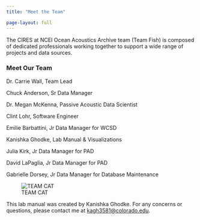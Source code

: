 ```yaml
---
title: "Meet the Team"

page-layout: full
---
```


The CIRES at NCEI Ocean Acoustics Archive team (Team Fish) is composed of dedicated professionals working together to support a wide range of projects and data sources.

### Meet Our Team

Dr. Carrie Wall, Team Lead

Chuck Anderson, Sr Data Manager

Dr. Megan McKenna, Passive Acoustic Data Scientist

Clint Lohr, Software Engineer

Emilie Barbattini, Jr Data Manager for WCSD

Kanishka Ghodke, Lab Manual & Visualizations

Julia Kirk, Jr Data Manager for PAD

David LaPaglia, Jr Data Manager for PAD

Gabrielle Dorsey, Jr Data Manager for Database Maintenance

![TEAM CAT](images/TeamCat.jpg)

This lab manual was created by Kanishka Ghodke. For any concerns or questions, please contact me at [kagh3581\@colorado.edu](mailto:kagh3581@colorado.edu).
